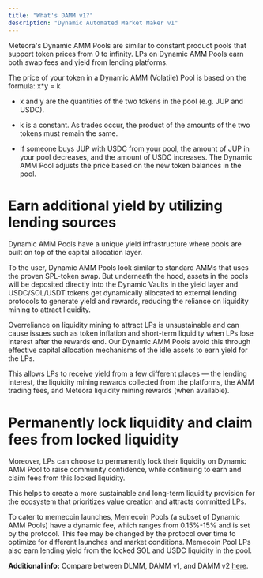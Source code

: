 ```yaml
---
title: "What's DAMM v1?"
description: "Dynamic Automated Market Maker v1"
---
```


Meteora's Dynamic AMM Pools are similar to constant product pools that support token prices from 0 to infinity. LPs on Dynamic AMM Pools earn both swap fees and yield from lending platforms.

The price of your token in a Dynamic AMM (Volatile) Pool is based on the formula: x*y = k

- x and y are the quantities of the two tokens in the pool (e.g. JUP and USDC).

- k is a constant. As trades occur, the product of the amounts of the two tokens must remain the same. 

- If someone buys JUP with USDC from your pool, the amount of JUP in your pool decreases, and the amount of USDC increases. The Dynamic AMM Pool adjusts the price based on the new token balances in the pool.

# Earn additional yield by utilizing lending sources

Dynamic AMM Pools have a unique yield infrastructure where pools are built on top of the capital allocation layer. 

To the user, Dynamic AMM Pools look similar to standard AMMs that uses the proven SPL-token swap. But underneath the hood, assets in the pools will be deposited directly into the Dynamic Vaults in the yield layer and USDC/SOL/USDT tokens get dynamically allocated to external lending protocols to generate yield and rewards, reducing the reliance on liquidity mining to attract liquidity.

Overreliance on liquidity mining to attract LPs is unsustainable and can cause issues such as token inflation and short-term liquidity when LPs lose interest after the rewards end. Our Dynamic AMM Pools avoid this through effective capital allocation mechanisms of the idle assets to earn yield for the LPs.

This allows LPs to receive yield from a few different places — the lending interest, the liquidity mining rewards collected from the platforms, the AMM trading fees, and Meteora liquidity mining rewards (when available).

# Permanently lock liquidity and claim fees from locked liquidity

Moreover, LPs can choose to permanently lock their liquidity on Dynamic AMM Pool to raise community confidence, while continuing to earn and claim fees from this locked liquidity.

This helps to create a more sustainable and long-term liquidity provision for the ecosystem that prioritizes value creation and attracts committed LPs.

To cater to memecoin launches, Memecoin Pools (a subset of Dynamic AMM Pools) have a dynamic fee, which ranges from 0.15%-15% and is set by the protocol. This fee may be changed by the protocol over time to optimize for different launches and market conditions. Memecoin Pool LPs also earn lending yield from the locked SOL and USDC liquidity in the pool.

**Additional info:** Compare between DLMM, DAMM v1, and DAMM v2 [here](https://docs.google.com/spreadsheets/d/1-W2KE2PT18lmWKF6kB-7aolUBk2e5QvETL3D7g3F_VE/edit?usp=sharing).